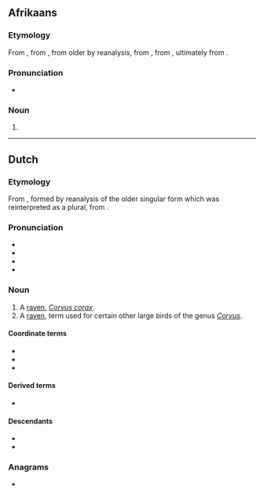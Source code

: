 {{also|Raaf|RAAF}}
==Afrikaans==

===Etymology===
From {{inh|af|nl|raaf}}, from {{inh|af|dum|rāve}}, from older {{m|dum|rāven}} by reanalysis, from {{inh|af|odt|*ravan}}, from {{inh|af|gem-pro|*hrabnaz}}, ultimately from {{der|af|ine-pro|*ḱorh₂-}}.

===Pronunciation===
* {{IPA|af|/rɑːf/}}

===Noun===
{{af-noun|rawe}}

# {{l|en|raven}}

{{topics|af|Birds}}

----

==Dutch==

===Etymology===
{{dercat|nl|frk|gmw-pro|gem-pro|ine-pro|inh=3}}
From {{inh|nl|dum|rāve}}, formed by reanalysis of the older singular form {{m|dum|rāven}} which was reinterpreted as a plural, from {{inh|nl|odt|ravan}}.

===Pronunciation===
* {{audio|nl|Nl-raaf.ogg|audio}}
* {{IPA|nl|/raːf/}}
* {{hyphenation|nl|raaf}}
* {{rhymes|nl|aːf}}

===Noun===
{{nl-noun|m|g2=f|-ven|raafje}}

# A [[raven]], ''[[Corvus corax]]''.
# A [[raven]], term used for certain other large birds of the genus ''[[Corvus]]''.

====Coordinate terms====
* {{l|nl|kauw}}
* {{l|nl|kraai}}
* {{l|nl|roek}}

====Derived terms====
* {{l|nl|hoornraaf}}

====Descendants====
* {{desc|af|raaf}}
* {{desc|srn|rafru|bor=1}}

===Anagrams===
* {{l|nl|Afar}}

{{cln|nl|rebracketings}}
{{topics|nl|Corvids}}